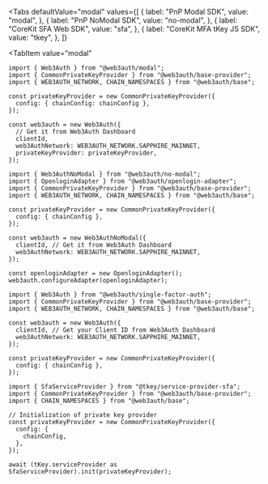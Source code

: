 
<Tabs
  defaultValue="modal"
  values={[
    { label: "PnP Modal SDK", value: "modal", },
    { label: "PnP NoModal SDK", value: "no-modal", },
    { label: "CoreKit SFA Web SDK", value: "sfa", },
    { label: "CoreKit MFA tKey JS SDK", value: "tkey", },
  ]}
>
<TabItem
  value="modal"
>

```tsx
import { Web3Auth } from "@web3auth/modal";
import { CommonPrivateKeyProvider } from "@web3auth/base-provider";
import { WEB3AUTH_NETWORK, CHAIN_NAMESPACES } from "@web3auth/base";

const privateKeyProvider = new CommonPrivateKeyProvider({
  config: { chainConfig: chainConfig },
});

const web3auth = new Web3Auth({
  // Get it from Web3Auth Dashboard
  clientId,
  web3AuthNetwork: WEB3AUTH_NETWORK.SAPPHIRE_MAINNET,
  privateKeyProvider: privateKeyProvider,
});
```

</TabItem>
<TabItem
  value="no-modal"
>

```tsx
import { Web3AuthNoModal } from "@web3auth/no-modal";
import { OpenloginAdapter } from "@web3auth/openlogin-adapter";
import { CommonPrivateKeyProvider } from "@web3auth/base-provider";
import { WEB3AUTH_NETWORK, CHAIN_NAMESPACES } from "@web3auth/base";

const privateKeyProvider = new CommonPrivateKeyProvider({
  config: { chainConfig },
});

const web3auth = new Web3AuthNoModal({
  clientId, // Get it from Web3Auth Dashboard
  web3AuthNetwork: WEB3AUTH_NETWORK.SAPPHIRE_MAINNET,
});

const openloginAdapter = new OpenloginAdapter();
web3auth.configureAdapter(openloginAdapter);
```

</TabItem>
<TabItem
  value="sfa"
>

```tsx
import { Web3Auth } from "@web3auth/single-factor-auth";
import { CommonPrivateKeyProvider } from "@web3auth/base-provider";
import { WEB3AUTH_NETWORK, CHAIN_NAMESPACES } from "@web3auth/base";

const web3auth = new Web3Auth({
  clientId, // Get your Client ID from Web3Auth Dashboard
  web3AuthNetwork: WEB3AUTH_NETWORK.SAPPHIRE_MAINNET,
});

const privateKeyProvider = new CommonPrivateKeyProvider({
  config: { chainConfig },
});
```

</TabItem>
<TabItem
  value="tkey"
>

```tsx
import { SfaServiceProvider } from "@tkey/service-provider-sfa";
import { CommonPrivateKeyProvider } from "@web3auth/base-provider";
import { CHAIN_NAMESPACES } from "@web3auth/base";

// Initialization of private key provider
const privateKeyProvider = new CommonPrivateKeyProvider({
  config: {
    chainConfig,
  },
});

await (tKey.serviceProvider as SfaServiceProvider).init(privateKeyProvider);
```

</TabItem>
</Tabs>
